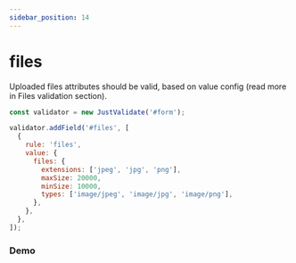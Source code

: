 ```yaml
---
sidebar_position: 14
---
```



# files

Uploaded files attributes should be valid, based on value config (read more in Files validation section).

```js
const validator = new JustValidate('#form');

validator.addField('#files', [
  {
    rule: 'files',
    value: {
      files: {
        extensions: ['jpeg', 'jpg', 'png'],
        maxSize: 20000,
        minSize: 10000,
        types: ['image/jpeg', 'image/jpg', 'image/png'],
      },
    },
  },
]);
```

### Demo

<Files />
